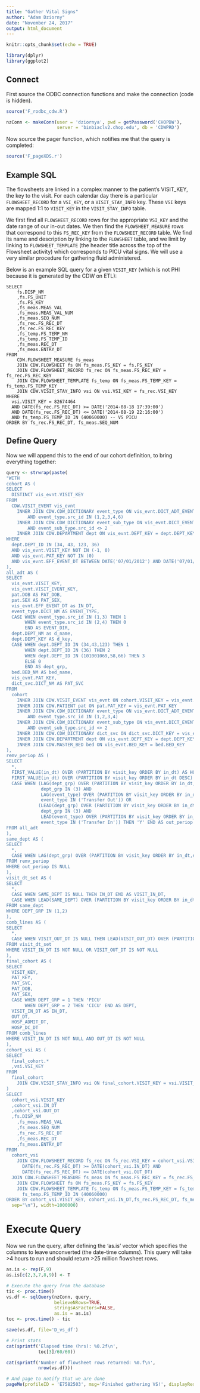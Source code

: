 ```yaml
---
title: "Gather Vital Signs"
author: "Adam Dziorny"
date: "November 24, 2017"
output: html_document
---
```


```r
knitr::opts_chunk$set(echo = TRUE)
```

```r
library(dplyr)
library(ggplot2)
```

## Connect

First source the ODBC connection functions and make the connection (code is hidden).

```r
source('F_rodbc_cdw.R')

nzConn <- makeConn(user = 'dziornya', pwd = getPassword('CHOPDW'), 
                   server = 'binbiaclv2.chop.edu', db = 'CDWPRD')
```

Now source the pager function, which notifies me that the query is completed:

```r
source('F_pageXDS.r')
```

## Example SQL

The flowsheets are linked in a complex manner to the patient's VISIT_KEY, the key to the visit.  For each calendar day there is a particular `FLOWSHEET_RECORD` for a `VSI_KEY`, or a `VISIT_STAY_INFO` key.  These `VSI` keys are mapped 1:1 to `VISIT_KEY` in the `VISIT_STAY_INFO` table.  

We first find all `FLOWSHEET_RECORD` rows for the appropriate `VSI_KEY` and the date range of our in-out dates.  We then find the `FLOWSHEET_MEASURE` rows that correspond to this `FS_REC_KEY` from the `FLOWSHEET_RECORD` table.  We find its name and description by linking to the `FLOWSHEET` table, and we limit by linking to `FLOWSHEET_TEMPLATE` (the header title across the top of the Flowsheet activity) which corresponds to PICU vital signs.  We will use a very similar procedure for gathering fluid administered.

Below is an example SQL query for a given `VISIT_KEY` (which is not PHI because it is generated by the CDW on ETL):

```
SELECT 
    fs.DISP_NM
	,fs.FS_UNIT
	,fs.FS_KEY
	,fs_meas.MEAS_VAL
	,fs_meas.MEAS_VAL_NUM
	,fs_meas.SEQ_NUM
	,fs_rec.FS_REC_DT
	,fs_rec.FS_REC_KEY
	,fs_temp.FS_TEMP_NM
	,fs_temp.FS_TEMP_ID
	,fs_meas.REC_DT
	,fs_meas.ENTRY_DT
FROM 
	CDW.FLOWSHEET_MEASURE fs_meas
	JOIN CDW.FLOWSHEET fs ON fs_meas.FS_KEY = fs.FS_KEY
    JOIN CDW.FLOWSHEET_RECORD fs_rec ON fs_meas.FS_REC_KEY = fs_rec.FS_REC_KEY
	JOIN CDW.FLOWSHEET_TEMPLATE fs_temp ON fs_meas.FS_TEMP_KEY = fs_temp.FS_TEMP_KEY
    JOIN CDW.VISIT_STAY_INFO vsi ON vsi.VSI_KEY = fs_rec.VSI_KEY
WHERE 
  vsi.VISIT_KEY = 82674464
  AND DATE(fs_rec.FS_REC_DT) >= DATE('2014-08-18 17:39:00')
  AND DATE(fs_rec.FS_REC_DT) <= DATE('2014-08-19 22:16:00')
  AND fs_temp.FS_TEMP_ID IN (40060000) -- VS PICU
ORDER BY fs_rec.FS_REC_DT, fs_meas.SEQ_NUM
```

## Define Query 

Now we will append this to the end of our cohort definition, to bring everything together:

```r
query <- strwrap(paste(
"WITH
cohort AS (
SELECT 
  DISTINCT vis_evnt.VISIT_KEY
FROM 
  CDW.VISIT_EVENT vis_evnt  
    INNER JOIN CDW.CDW_DICTIONARY event_type ON vis_evnt.DICT_ADT_EVENT_KEY = event_type.dict_key
        AND event_type.src_id IN (1,2,3,4,6) 
    INNER JOIN CDW.CDW_DICTIONARY event_sub_type ON vis_evnt.DICT_EVENT_SUBTYPE_KEY = event_sub_type.dict_key
        AND event_sub_type.src_id <> 2 
    INNER JOIN CDW.DEPARTMENT dept ON vis_evnt.DEPT_KEY = dept.DEPT_KEY
WHERE 
  dept.DEPT_ID IN (34, 43, 123, 36) 
  AND vis_evnt.VISIT_KEY NOT IN (-1, 0)
  AND vis_evnt.PAT_KEY NOT IN (0)
  AND vis_evnt.EFF_EVENT_DT BETWEEN DATE('07/01/2012') AND DATE('07/01/2017')
),
all_adt AS (
SELECT
  vis_evnt.VISIT_KEY,
  vis_evnt.VISIT_EVENT_KEY,
  pat.DOB AS PAT_DOB,
  pat.SEX AS PAT_SEX,
  vis_evnt.EFF_EVENT_DT as IN_DT,
  event_type.DICT_NM AS EVENT_TYPE,
  CASE WHEN event_type.src_id IN (1,3) THEN 1 
       WHEN event_type.src_id IN (2,4) THEN 0 
	   END AS EVENT_DIR,
  dept.DEPT_NM as d_name,
  dept.DEPT_KEY AS d_key,
  CASE WHEN dept.DEPT_ID IN (34,43,123) THEN 1 
       WHEN dept.DEPT_ID IN (36) THEN 2 
	   WHEN dept.DEPT_ID IN (101001069,58,66) THEN 3 
	   ELSE 0 
	   END AS dept_grp,
  bed.BED_NM AS bed_name,
  vis_evnt.PAT_KEY,
  dict_svc.DICT_NM AS PAT_SVC
FROM 
  cohort
    INNER JOIN CDW.VISIT_EVENT vis_evnt ON cohort.VISIT_KEY = vis_evnt.VISIT_KEY
    INNER JOIN CDW.PATIENT pat ON pat.PAT_KEY = vis_evnt.PAT_KEY
    INNER JOIN CDW.CDW_DICTIONARY event_type ON vis_evnt.DICT_ADT_EVENT_KEY = event_type.dict_key
        AND event_type.src_id IN (1,2,3,4) 
    INNER JOIN CDW.CDW_DICTIONARY event_sub_type ON vis_evnt.DICT_EVENT_SUBTYPE_KEY = event_sub_type.dict_key
        AND event_sub_type.src_id <> 2 
    INNER JOIN CDW.CDW_DICTIONARY dict_svc ON dict_svc.DICT_KEY = vis_evnt.DICT_PAT_SVC_KEY
    INNER JOIN CDW.DEPARTMENT dept ON vis_evnt.DEPT_KEY = dept.DEPT_KEY
    INNER JOIN CDW.MASTER_BED bed ON vis_evnt.BED_KEY = bed.BED_KEY
),
remv_periop AS (
SELECT 
  *,
  FIRST_VALUE(in_dt) OVER (PARTITION BY visit_key ORDER BY in_dt) AS HOSP_ADMIT_DT,
  FIRST_VALUE(in_dt) OVER (PARTITION BY visit_key ORDER BY in_dt DESC) AS HOSP_DC_DT,
  CASE WHEN (LAG(dept_grp) OVER (PARTITION BY visit_key ORDER BY in_dt,event_dir) IN (3) AND 
             dept_grp IN (3) AND
			 LAG(event_type) OVER (PARTITION BY visit_key ORDER BY in_dt,event_dir) IN ('Transfer In') AND
			 event_type IN ('Transfer Out')) OR 
			(LEAD(dept_grp) OVER (PARTITION BY visit_key ORDER BY in_dt,event_dir) IN (3) AND 
             dept_grp IN (3) AND
			 LEAD(event_type) OVER (PARTITION BY visit_key ORDER BY in_dt,event_dir) IN ('Transfer Out') AND
			 event_type IN ('Transfer In')) THEN 'Y' END AS out_periop
FROM all_adt
),
same_dept AS (
SELECT 
  *,
  CASE WHEN LAG(dept_grp) OVER (PARTITION BY visit_key ORDER BY in_dt,event_dir) IN (dept_grp) THEN 'Y' END AS same_dept
FROM remv_periop
WHERE out_periop IS NULL
),
visit_dt_set AS (
SELECT 
  *,
  CASE WHEN SAME_DEPT IS NULL THEN IN_DT END AS VISIT_IN_DT,
  CASE WHEN LEAD(SAME_DEPT) OVER (PARTITION BY visit_key ORDER BY in_dt,event_dir) IS NULL THEN IN_DT END AS VISIT_OUT_DT
FROM same_dept
WHERE DEPT_GRP IN (1,2)
),
comb_lines AS (
SELECT
  *,
  CASE WHEN VISIT_OUT_DT IS NULL THEN LEAD(VISIT_OUT_DT) OVER (PARTITION BY visit_key ORDER BY in_dt,event_dir) END AS OUT_DT
FROM visit_dt_set
WHERE VISIT_IN_DT IS NOT NULL OR VISIT_OUT_DT IS NOT NULL
),
final_cohort AS (
SELECT 
  VISIT_KEY,
  PAT_KEY,
  PAT_SVC,
  PAT_DOB,
  PAT_SEX,
  CASE WHEN DEPT_GRP = 1 THEN 'PICU'
       WHEN DEPT_GRP = 2 THEN 'CICU' END AS DEPT,
  VISIT_IN_DT AS IN_DT,
  OUT_DT,
  HOSP_ADMIT_DT,
  HOSP_DC_DT
FROM comb_lines
WHERE VISIT_IN_DT IS NOT NULL AND OUT_DT IS NOT NULL
),
cohort_vsi AS (
SELECT
  final_cohort.*
  ,vsi.VSI_KEY
FROM
  final_cohort
    JOIN CDW.VISIT_STAY_INFO vsi ON final_cohort.VISIT_KEY = vsi.VISIT_KEY
)
SELECT
  cohort_vsi.VISIT_KEY
  ,cohort_vsi.IN_DT
  ,cohort_vsi.OUT_DT
  ,fs.DISP_NM
	,fs_meas.MEAS_VAL
	,fs_meas.SEQ_NUM
	,fs_rec.FS_REC_DT
	,fs_meas.REC_DT
	,fs_meas.ENTRY_DT
FROM 
  cohort_vsi
	JOIN CDW.FLOWSHEET_RECORD fs_rec ON fs_rec.VSI_KEY = cohort_vsi.VSI_KEY AND
      DATE(fs_rec.FS_REC_DT) >= DATE(cohort_vsi.IN_DT) AND
      DATE(fs_rec.FS_REC_DT) <= DATE(cohort_vsi.OUT_DT)
  JOIN CDW.FLOWSHEET_MEASURE fs_meas ON fs_meas.FS_REC_KEY = fs_rec.FS_REC_KEY 
	JOIN CDW.FLOWSHEET fs ON fs_meas.FS_KEY = fs.FS_KEY
	JOIN CDW.FLOWSHEET_TEMPLATE fs_temp ON fs_meas.FS_TEMP_KEY = fs_temp.FS_TEMP_KEY AND
      fs_temp.FS_TEMP_ID IN (40060000)
ORDER BY cohort_vsi.VISIT_KEY, cohort_vsi.IN_DT,fs_rec.FS_REC_DT, fs_meas.SEQ_NUM",                 
  sep="\n"), width=1000000)
```

# Execute Query 

Now we run the query, after defining the 'as.is' vector which specifies the columns to leave unconverted (the date-time columns).  This query will take >4 hours to run and should return >25 million flowsheet rows.

```r
as.is <- rep(F,9)
as.is[c(2,3,7,8,9)] <- T

# Execute the query from the database
tic <- proc.time()
vs.df <- sqlQuery(nzConn, query, 
                  believeNRows=TRUE, 
                  stringsAsFactors=FALSE,
                  as.is = as.is)
toc <- proc.time() - tic

save(vs.df, file='D_vs_df')

# Print stats
cat(sprintf('Elapsed time (hrs): %0.2f\n',
            toc[3]/60/60))

cat(sprintf('Number of flowsheet rows returned: %0.f\n',
            nrow(vs.df)))

# And page to notify that we are done
pageMe(profileID = 'E7582503', msg='Finished gathering VS!', displayResult = F)
```

